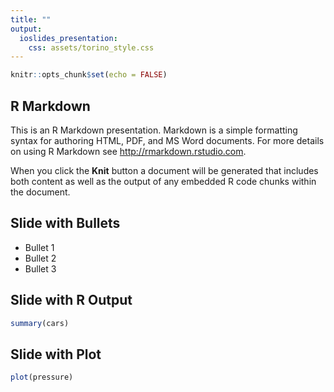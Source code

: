 ```yaml
---
title: ""
output: 
  ioslides_presentation:
    css: assets/torino_style.css
---
```


<style>
.fullslide img {
  margin-top: -85px;
  margin-left: -60px;
  width: 900px; 
  height: 700px;
}
</style>

```r
knitr::opts_chunk$set(echo = FALSE)
```

## R Markdown

This is an R Markdown presentation. Markdown is a simple formatting syntax for authoring HTML, PDF, and MS Word documents. For more details on using R Markdown see <http://rmarkdown.rstudio.com>.

When you click the **Knit** button a document will be generated that includes both content as well as the output of any embedded R code chunks within the document.

## Slide with Bullets

- Bullet 1
- Bullet 2
- Bullet 3

## Slide with R Output

```r
summary(cars)
```

## Slide with Plot

```r
plot(pressure)
```

<script src = "assets/torino_style.js"></script>
